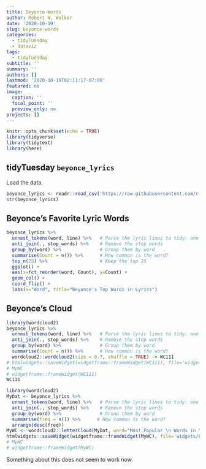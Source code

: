 ---
title: Beyonce-Words
author: Robert W. Walker
date: '2020-10-19'
slug: beyonce-words
categories:
  - tidyTuesday
  - dataviz
tags:
  - tidyTuesday
subtitle: ''
summary: ''
authors: []
lastmod: '2020-10-19T02:11:17-07:00'
featured: no
image:
  caption: ''
  focal_point: ''
  preview_only: no
projects: []
---


```{r setup, include=FALSE}
knitr::opts_chunk$set(echo = TRUE)
library(tidyverse)
library(tidytext)
library(here)
```

## tidyTuesday `beyonce_lyrics`

Load the data.

```{r}
beyonce_lyrics <- readr::read_csv('https://raw.githubusercontent.com/rfordatascience/tidytuesday/master/data/2020/2020-09-29/beyonce_lyrics.csv')
str(beyonce_lyrics)
```

## Beyonce's Favorite Lyric Words

```{r}
beyonce_lyrics %>% 
  unnest_tokens(word, line) %>%   # Parse the lyric lines to tidy: one word per row.
  anti_join(., stop_words) %>%    # Remove the stop words
  group_by(word) %>%              # Group them by word
  summarise(Count = n()) %>%      # How common is the word?
  top_n(25) %>%                   # Keep the top 25
  ggplot() + 
  aes(x=fct_reorder(word, Count), y=Count) + 
  geom_col() + 
  coord_flip() + 
  labs(x="Word", title="Beyonce's Top Words in Lyrics")
```

## Beyonce's Cloud

```{r BC1}
library(wordcloud2)
beyonce_lyrics %>% 
  unnest_tokens(word, line) %>%   # Parse the lyric lines to tidy: one word per row.
  anti_join(., stop_words) %>%    # Remove the stop words
  group_by(word) %>%              # Group them by word
  summarise(Count = n()) %>%      # How common is the word?
  wordcloud2::wordcloud2(size = 0.7, shuffle = TRUE) -> WC111
# htmlwidgets::saveWidget(widgetframe::frameWidget(WC111), file='widgets/wcbey.html')
# MyWC
# widgetframe::frameWidget(WC111)
WC111
```

```{r BC2, eval=FALSE}
library(wordcloud2)
MyDat <- beyonce_lyrics %>% 
  unnest_tokens(word, line) %>%   # Parse the lyric lines to tidy: one word per row.
  anti_join(., stop_words) %>%    # Remove the stop words
  group_by(word) %>%              # Group them by word
  summarise(freq = n()) %>%      # How common is the word?
  arrange(desc(freq))
MyWC <- wordcloud2::letterCloud(MyDat, word="Most Popular \n Words in \n Beyonce \n Lyrics", wordSize = 1.75, backgroundColor="lightblue", color='random-dark', size=0.8)
htmlwidgets::saveWidget(widgetframe::frameWidget(MyWC), file='widgets/beyonce.html')
# MyWC
# widgetframe::frameWidget(MyWC)
```

Something about this does not seem to work now.

